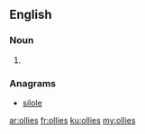 ==English==

===Noun===
{{head|en|plural}}

# {{plural of|ollie|lang=en}}

===Anagrams===
* [[silole#English|silole]]

[[ar:ollies]]
[[fr:ollies]]
[[ku:ollies]]
[[my:ollies]]